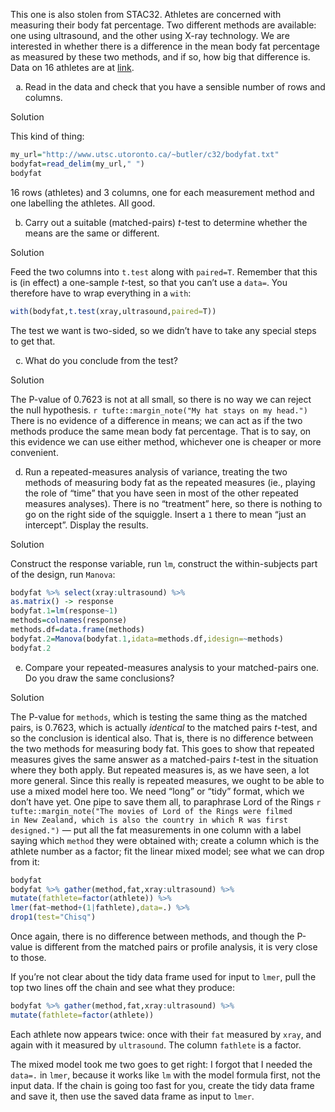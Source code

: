 

 This one is also stolen from STAC32. Athletes are concerned
with measuring their body fat percentage. Two different methods are
available: one using ultrasound, and the other using X-ray
technology. We are interested in whether there is a difference in the
mean body fat percentage as measured by these two methods, and if so,
how big that difference is. Data on 16 athletes are at
[link](http://www.utsc.utoronto.ca/~butler/c32/bodyfat.txt).



(a) Read in the data and check that you have a sensible number of
rows and columns.



Solution


This kind of thing:
```r
my_url="http://www.utsc.utoronto.ca/~butler/c32/bodyfat.txt"
bodyfat=read_delim(my_url," ")
bodyfat
```

 

16 rows (athletes) and 3 columns, one for each measurement
method and one labelling the athletes. All good.





(b) Carry out a suitable (matched-pairs) $t$-test to determine
whether the means are the same or different. 



Solution


Feed the two columns into `t.test` along with
`paired=T`. Remember that this is (in effect) a one-sample
$t$-test, so that you can't use a `data=`. You therefore have
to wrap everything in a `with`:
```r
with(bodyfat,t.test(xray,ultrasound,paired=T))
```

 

The test we want is two-sided, so we didn't have to take any special
steps to get that.





(c) What do you conclude from the test?



Solution


The P-value of 0.7623 is not at all small, so there is no way we can
reject the null hypothesis.
`r tufte::margin_note("My hat stays on my head.")` There
is no evidence of a difference in means; we can act as if the two
methods produce the same mean body fat percentage. 
That is to say, on this evidence we can use either method, whichever
one is cheaper or more convenient.

 


(d) Run a repeated-measures analysis of variance, treating the two
methods of measuring body fat as the repeated measures (ie., playing
the role of "time" that you have seen in most of the other repeated
measures analyses). There is no "treatment" here, so there is
nothing to go on the right side of the squiggle. Insert a `1`
there to mean "just an intercept". Display the results.



Solution


Construct the response variable, run `lm`, construct the
within-subjects part of the design, run `Manova`:

```r
bodyfat %>% select(xray:ultrasound) %>%
as.matrix() -> response
bodyfat.1=lm(response~1)
methods=colnames(response)
methods.df=data.frame(methods)
bodyfat.2=Manova(bodyfat.1,idata=methods.df,idesign=~methods)
bodyfat.2
```

 




(e) Compare your repeated-measures analysis to your matched-pairs
one. Do you draw the same conclusions?



Solution


The P-value for `methods`, which is testing the same thing
as the matched pairs, is 0.7623, which is actually
*identical* to the matched pairs $t$-test, and so the
conclusion is identical also. That is, there is no difference
between the two methods for measuring body fat. 
This goes to show that repeated measures gives the same answer as
a matched-pairs $t$-test in the situation where they both
apply. But repeated measures is, as we have seen, a lot more general.
Since this really is repeated measures, we ought to be able to use
a mixed model here too. We need "long" or "tidy" format, which
we don't have yet. One pipe to save them all, to paraphrase Lord
of the Rings
`r tufte::margin_note("The movies of Lord of the Rings were filmed      in New Zealand, which is also the country in which R was first      designed.")` --- put all the fat measurements in one column with a
label saying which `method` they were obtained with; create
a column which is the athlete number as a factor; fit the linear
mixed model; see what we can drop from it:
```r
bodyfat
bodyfat %>% gather(method,fat,xray:ultrasound) %>%
mutate(fathlete=factor(athlete)) %>%
lmer(fat~method+(1|fathlete),data=.) %>%
drop1(test="Chisq")
```

     

Once again, there is no difference between methods, and though the
P-value is different from the matched pairs or profile analysis, it is
very close to those.

If you're not clear about the tidy data frame used for input to
`lmer`, pull the top two lines off the chain and see what they produce:

```r
bodyfat %>% gather(method,fat,xray:ultrasound) %>%
mutate(fathlete=factor(athlete)) 
```

 

Each athlete now appears twice: once with their `fat` measured
by `xray`, and again with it measured by
`ultrasound`. The column `fathlete` is a factor.

The mixed model took me two goes to get right: I forgot that I needed the
`data=.` in `lmer`, because it works like `lm`
with the model formula first, not the input data. If the chain is
going too fast for you, create the tidy data frame and save it, then
use the saved data frame as input to `lmer`.





